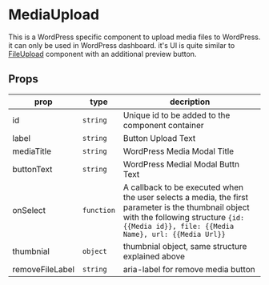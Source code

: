 
<Meta title="lib/components/MediaUpload" />

# MediaUpload

This is a WordPress specific component to upload media files to WordPress. it can only be used in WordPress dashboard. it's UI is quite similar to [FileUpload](/story/lib-components-fileupload--default-story) component with an additional preview button.

## Props

| prop            | type       | decription                                                                                                                                                                                     |
| --------------- | ---------- | ---------------------------------------------------------------------------------------------------------------------------------------------------------------------------------------------- |
| id              | `string`   | Unique id to be added to the component container                                                                                                                                               |
| label           | `string`   | Button Upload Text                                                                                                                                                                             |
| mediaTitle      | `string`   | WordPress Media Modal Title                                                                                                                                                                    |
| buttonText      | `string`   | WordPress Medial Modal Buttn Text                                                                                                                                                              |
| onSelect        | `function` | A callback to be executed when the user selects a media, the first parameter is the thumbnail object with the following structure `{id: {{Media id}}, file: {{Media Name}, url: {{Media Url}}` |
| thumbnial       | `object`   | thumbnial object, same structure explained above                                                                                                                                               |
| removeFileLabel | `string`   | aria-label for remove media button                                                                                                                                                             |
